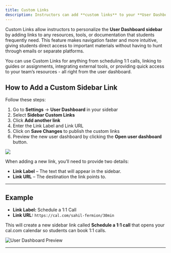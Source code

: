 ```yaml
---
title: Custom Links
description: Instructors can add **custom links** to your **User Dashboard sidebar**
---
```


Custom Links allow instructors to personalize the **User Dashboard sidebar** by adding links to any resources, tools, 
or documentation that students frequently need. This feature makes navigation faster and more intuitive, 
giving students direct access to important materials without having to hunt through emails or separate platforms. 


You can use Custom Links for anything from scheduling 1:1 calls, linking to guides or assignments, integrating external tools, or providing quick access to your team’s resources - all right from the user dashboard.

## How to Add a Custom Sidebar Link

Follow these steps:

1. Go to **Settings** → **User Dashboard** in your sidebar  
2. Select **Sidebar Custom Links**  
3. Click **Add another link** 
4. Enter the Link Label and Link URL 
5. Click on **Save Changes** to publish the custom links
6. Preview the new user dashboard by clicking the **Open user dashboard** button.

![](https://67d6ad5ef66ee0901532fd2f.storage.fermion.app/public-uncached/object-store-public-files/uploads/02-10-2025/chrome_KmFsFoIpNx.xitykd.png)

When adding a new link, you’ll need to provide two details:

- **Link Label** – The text that will appear in the sidebar.  
- **Link URL** – The destination the link points to.  

---

## Example

- **Link Label:** Schedule a 1:1 Call  
- **Link URL:** `https://cal.com/sahil-fermion/30min`  

This will create a new sidebar link called **Schedule a 1:1 call** that opens your cal.com calendar so students can book 1:1 calls. 

![User Dashboard Preview](https://67d6ad5ef66ee0901532fd2f.storage.fermion.app/public-uncached/object-store-public-files/uploads/03-10-2025/chrome_XKWFcxGGgO.qqfqsl.png)

---


